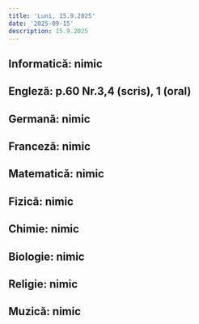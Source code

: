 ```yaml
---
title: 'Luni, 15.9.2025'
date: '2025-09-15'
description: 15.9.2025
---
```

## Informatică: nimic

## Engleză: p.60 Nr.3,4 (scris), 1 (oral)

## Germană: nimic

## Franceză: nimic

## Matematică: nimic

## Fizică: nimic

## Chimie: nimic

## Biologie: nimic

## Religie: nimic

## Muzică: nimic
